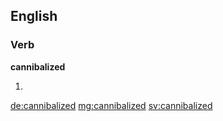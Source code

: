 ==English==

===Verb===
'''cannibalized'''

# {{past of|cannibalize}}

[[de:cannibalized]]
[[mg:cannibalized]]
[[sv:cannibalized]]